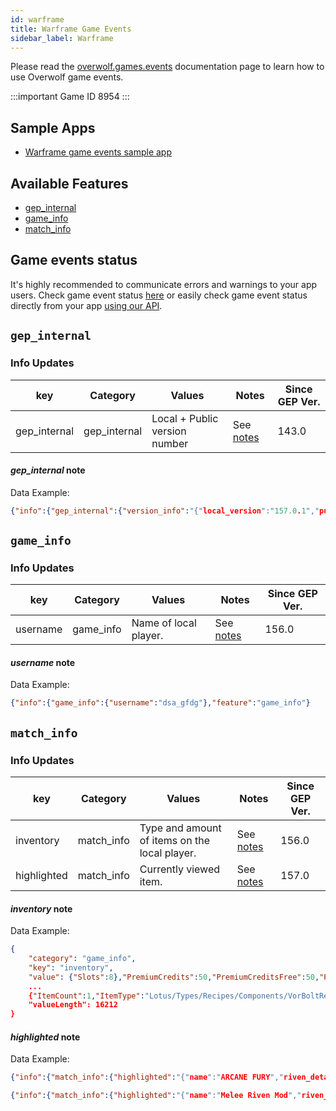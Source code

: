 ```yaml
---
id: warframe
title: Warframe Game Events
sidebar_label: Warframe
---
```


Please read the [overwolf.games.events](.) documentation page to learn how to use Overwolf game events.

:::important Game ID
8954
:::

## Sample Apps
* [Warframe game events sample app](https://github.com/overwolf/events-sample-apps)

## Available Features

* [gep_internal](#gep_internal)
* [game_info](#game_info)
* [match_info](#match_info)

## Game events status

It's highly recommended to communicate errors and warnings to your app users. Check game event status [here](/status/all) or easily check game event status directly from your app [using our API](/topics/using-events/how-to-check-events-status-from-app).

## `gep_internal`

### Info Updates

key          | Category    | Values                    | Notes                 | Since GEP Ver. |
------------ | ------------| ------------------------- | --------------------- | ------------- | 
gep_internal | gep_internal| Local + Public version number|See [notes](#gep_internal-note)|   143.0       |

#### *gep_internal* note

Data Example:

```json
{"info":{"gep_internal":{"version_info":"{"local_version":"157.0.1","public_version":"157.0.1","is_updated":true}"}},"feature":"gep_internal"}
```

## `game_info`

### Info Updates

key          | Category    | Values                    | Notes                 | Since GEP Ver. |
------------ | ------------| ------------------------- | --------------------- | ------------- | 
username    | game_info   | Name of local player.      |See [notes](#username-note)|   156.0       |

#### *username* note

Data Example:

```json
{"info":{"game_info":{"username":"dsa_gfdg"},"feature":"game_info"}
```

## `match_info`

### Info Updates

key          | Category    | Values                    | Notes                 | Since GEP Ver. |
------------ | ------------| ------------------------- | --------------------- | ------------- | 
inventory    | match_info  | Type and amount of items on the local player.|See [notes](#inventory-note)|   156.0       |
highlighted  | match_info  | Currently viewed item.    |See [notes](#highlighted-note)|   157.0       |


#### *inventory* note

Data Example:

```json
{
    "category": "game_info",
    "key": "inventory",
    "value": {"Slots":8},"PremiumCredits":50,"PremiumCreditsFree":50,"PveBonusLoadoutBin":{"Slots":0},"PvpBonusLoadoutBin":{"Slots":0},
    ...
    {"ItemCount":1,"ItemType":"Lotus/Types/Recipes/Components/VorBoltRemoverFakeItem"}],
    "valueLength": 16212
}
```

#### *highlighted* note

Data Example:

```json
{"info":{"match_info":{"highlighted":"{"name":"ARCANE FURY","riven_details":[]}"}},"feature":"match_info"}

{"info":{"match_info":{"highlighted":"{"name":"Melee Riven Mod","riven_details":{"lvl":8,"pol":"AP_ATTACK","lim":795832191,"buffs":[{"Tag":"WeaponMeleeComboInitialBonusMod","Value":"+20.2"},{"Tag":"WeaponCritDamageMod","Value":"+77.7"},{"Tag":"WeaponMeleeDamageMod","Value":"+126"}],"curses":[{"Tag":"WeaponStunChanceMod","Value":"-60"}],"compat":"/Lotus/Weapons/Tenno/Melee/Swords/TnRailjackGreatKatana/TnRailJackGreatKatanaWeapon","lvlReq":16,"rerolls":123}}"}},"feature":"match_info"}

```
